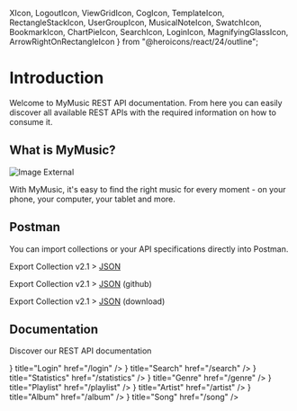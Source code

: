   XIcon,
  LogoutIcon,
  ViewGridIcon,
  CogIcon,
  TemplateIcon,
  RectangleStackIcon,
  UserGroupIcon,
  MusicalNoteIcon,
  SwatchIcon,
  BookmarkIcon,
  ChartPieIcon,
  SearchIcon,
  LoginIcon,
  MagnifyingGlassIcon,
  ArrowRightOnRectangleIcon
} from "@heroicons/react/24/outline";

# Introduction
 
Welcome to MyMusic REST API documentation. From here you can easily discover all available REST APIs with the required information on how to consume it.

## What is MyMusic?

![Image External](../public/demo.png)

With MyMusic, it&apos;s easy to find the right music for every moment - on your phone, your computer, your tablet and more.

## Postman

You can import collections or your API specifications directly into Postman.

Export Collection v2.1 > [JSON](/Next-Supabase-Music.postman_collection.json)

Export Collection v2.1 > [JSON](https://github.com/wahid-ari/next-supabase-music-docs/blob/master/public/Next-Supabase-Music.postman_collection.json) (github)

Export Collection v2.1 > [JSON](https://github.com/wahid-ari/next-supabase-music-docs/raw/master/public/Next-Supabase-Music.postman_collection.json) (download)

## Documentation

Discover our REST API documentation

<Cards>
	<Card
		icon={
			<ArrowRightOnRectangleIcon className="w-6 h-6" />
		}
		title="Login"
		href="/login"
	/>
	<Card
		icon={
			<MagnifyingGlassIcon className="w-6 h-6" />
		}
		title="Search"
		href="/search"
	/>
	<Card
		icon={
			<ChartPieIcon className="w-6 h-6" />
		}
		title="Statistics"
		href="/statistics"
	/>
	<Card
		icon={
			<SwatchIcon className="w-6 h-6" />
		}
		title="Genre"
		href="/genre"
	/>
	<Card
		icon={
			<BookmarkIcon className="w-6 h-6" />
		}
		title="Playlist"
		href="/playlist"
	/>
	<Card
		icon={
			<UserGroupIcon className="w-6 h-6" />
		}
		title="Artist"
		href="/artist"
	/>
	<Card
		icon={
			<RectangleStackIcon className="w-6 h-6" />
		}
		title="Album"
		href="/album"
	/>
	<Card
		icon={
			<MusicalNoteIcon className="w-6 h-6" />
		}
		title="Song"
		href="/song"
	/>
</Cards>
